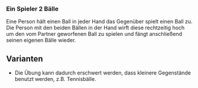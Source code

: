 ### Ein Spieler 2 Bälle

Eine Person hält einen Ball in jeder Hand das Gegenüber spielt einen Ball zu. Die Person mit den beiden Bällen in der Hand wirft diese rechtzeitig hoch um den vom Partner geworfenen Ball zu spielen und fängt anschließend seinen eigenen Bälle wieder.

:::{.callout-tip}
## Varianten
- Die Übung kann dadurch erschwert werden, dass kleinere Gegenstände benutzt werden, z.B. Tennisbälle.
:::
